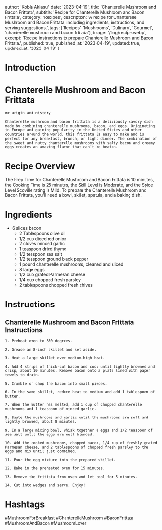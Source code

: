 
  author: 'Kobla Aklasu',
  date: '2023-04-19',
  title: 'Chanterelle Mushroom and Bacon Frittata',
  subtitle: 'Recipe for Chanterelle Mushroom and Bacon Frittata',
  category: 'Recipes',
  description: 'A recipe for Chanterelle Mushroom and Bacon Frittata, including ingredients, instructions, and serving suggestions.',
  tags: ['Recipes', 'Mushrooms', 'Culinary', 'Gourmet', 'chanterelle mushroom and bacon frittata'],
  image: '/img/recipe.webp',
  excerpt: 'Recipe instructions to prepare Chanterelle Mushroom and Bacon Frittata.',
  published: true,
  published_at: '2023-04-19',
  updated: true,
  updated_at: '2023-04-19'
}


  # Introduction

# Chanterelle Mushroom and Bacon Frittata
    
    ## Origin and History
    
    Chanterelle mushroom and bacon frittata is a deliciously savory dish made by combining chanterelle mushrooms, bacon, and eggs. Originating in Europe and gaining popularity in the United States and other countries around the world, this frittata is easy to make and is perfect for any breakfast, brunch, or light dinner. The combination of the sweet and nutty chanterelle mushrooms with salty bacon and creamy eggs creates an amazing flavor that can’t be beaten.

# Recipe Overview

The Prep Time for Chanterelle Mushroom and Bacon Frittata is 10 minutes, the Cooking Time is 25 minutes, the Skill Level is Moderate, and the Spice Level Scoville rating is Mild. To prepare the Chanterelle Mushroom and Bacon Frittata, you'll need a bowl, skillet, spatula, and a baking dish.

# Ingredients

- 6 slices bacon 
    - 2 Tablespoons olive oil
    - 1/2 cup diced red onion
    - 2 cloves minced garlic
    - 1 teaspoon dried thyme
    - 1/2 teaspoon sea salt
    - 1/2 teaspoon ground black pepper
    - 1 pound chanterelle mushrooms, cleaned and sliced
    - 8 large eggs
    - 1/2 cup grated Parmesan cheese
    - 1/4 cup chopped fresh parsley 
    - 2 tablespoons chopped fresh chives

# Instructions

## Chanterelle Mushroom and Bacon Frittata Instructions
    
    1. Preheat oven to 350 degrees.
    
    2. Grease an 8-inch skillet and set aside.
    
    3. Heat a large skillet over medium-high heat.
    
    4. Add 4 strips of thick-cut bacon and cook until lightly browned and crisp, about 10 minutes. Remove bacon onto a plate lined with paper towels to drain.
    
    5. Crumble or chop the bacon into small pieces.
    
    6. In the same skillet, reduce heat to medium and add 1 tablespoon of butter.
    
    7. When the butter has melted, add 1 cup of chopped chanterelle mushrooms and 1 teaspoon of minced garlic.
    
    8. Saute the mushrooms and garlic until the mushrooms are soft and lightly browned, about 8 minutes.
    
    9. In a large mixing bowl, whisk together 8 eggs and 1/2 teaspoon of sea salt until the eggs are well blended.
    
    10. Add the cooked mushrooms, chopped bacon, 1/4 cup of freshly grated Parmesan cheese, and 2 tablespoons of chopped fresh parsley to the eggs and mix until just combined.
    
    11. Pour the egg mixture into the prepared skillet.
    
    12. Bake in the preheated oven for 15 minutes.
    
    13. Remove the frittata from oven and let cool for 5 minutes.
    
    14. Cut into wedges and serve. Enjoy!

# Hashtags

#MushroomForBreakfast #ChanterelleMushroom #BaconFrittata #MushroomAndBacon #MushroomLover



